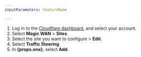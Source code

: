 ```yaml
---
inputParameters: featureName

---
```



1. Log in to the [Cloudflare dashboard](https://dash.cloudflare.com/login), and select your account.
2. Select **Magic WAN** > **Sites**.
3. Select the site you want to configure > **Edit**.
4. Select **Traffic Steering**.
5. In **{props.one}**, select **Add**.